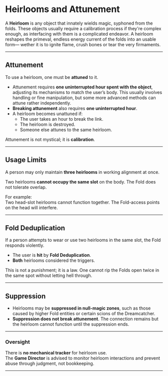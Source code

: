 
# Heirlooms and Attunement

A **Heirloom** is any object that innately wields magic, syphoned from the folds.
These objects usually require a calibration process if they're complex enough, as interfacing with them is a complicated endeavor.
A heirloom reshapes the primeval, endless energy current of the folds into an usable form— wether it is to ignite flame, crush bones or tear the very firmaments.

---

## Attunement

To use a heirloom, one must be **attuned** to it.

- Attunement requires **one uninterrupted hour spent with the object**, adjusting its mechanisms to match the user’s body. This usually involves handling or fine manipulation, but some more advanced methods can attune rather independently.
- **Breaking attunement** also requires **one uninterrupted hour**.
- A heirloom becomes unattuned if:
  - The user takes an hour to break the link.
  - The heirloom is destroyed.
  - Someone else attunes to the same heirloom.

Attunement is not mystical; it is **calibration**.

---

## Usage Limits

A person may only maintain **three heirlooms** in working alignment at once.

Two heirlooms **cannot occupy the same slot** on the body. The Fold does not tolerate overlap.

For example:  
Two head-slot heirlooms cannot function together. The Fold-access points on the head will interfere.

---

## Fold Deduplication

If a person attempts to wear or use two heirlooms in the same slot, the Fold responds violently.

- The user is **hit** by **Fold Deduplication**.
- **Both** heirlooms considered the triggers.

This is not a punishment; it is a law. One cannot rip the Folds open twice in the same spot without letting hell through.

---

## Suppression

- Heirlooms may be **suppressed in null-magic zones**, such as those caused by higher Fold entities or certain scions of the Dreamcatcher.
- **Suppression does not break attunement**. The connection remains but the heirloom cannot function until the suppression ends.

---

### Oversight

There is **no mechanical tracker** for heirloom use.  
The **Game Director** is advised to monitor heirloom interactions and prevent abuse through judgment, not bookkeeping.

---

<FoldDeduplication />
